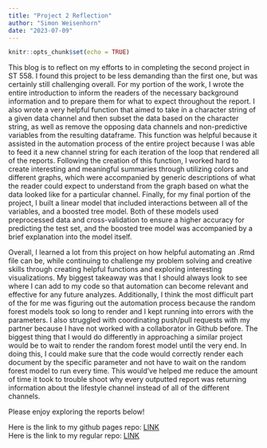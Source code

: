 ```yaml
---
title: "Project 2 Reflection"
author: "Simon Weisenhorn"
date: "2023-07-09"
---
```


```r
knitr::opts_chunk$set(echo = TRUE)
```

This blog is to reflect on my efforts to in completing the second project in 
ST 558. I found this project to be less demanding than the first one, but was 
certainly still challenging overall. For my portion of the work, I wrote the 
entire introduction to inform the readers of the necessary background 
information and to prepare them for what to expect throughout the report. I also
wrote a very helpful function that aimed to take in a character string of a 
given data channel and then subset the data based on the character string, as
well as remove the opposing data channels and non-predictive variables from the
resulting dataframe. This function was helpful because it assisted in the 
automation process of the entire project because I was able to feed it a new 
channel string for each iteration of the loop that rendered all of the reports.
Following the creation of this function, I worked hard to create interesting
and meaningful summaries through utilizing colors and different graphs, which 
were accompanied by generic descriptions of what the reader could expect to 
understand from the graph based on what the data looked like for a particular 
channel. Finally, for my final portion of the project, I built a linear model
that included interactions between all of the variables, and a boosted tree 
model. Both of these models used preprocessed data and cross-validation
to ensure a higher accuracy for predicting the test set, and the boosted
tree model was accompanied by a brief explanation into the model itself.
  
Overall, I learned a lot from this project on how helpful automating an .Rmd 
file can be, while continuing to challenge my problem solving and creative 
skills through creating helpful functions and exploring interesting 
visualizations. My biggest takeaway was that I should always look to see where I 
can add to my code so that automation can become relevant and effective for 
any future analyzes. Additionally, I think the most difficult part of the for me 
was figuring out the automation process because the random forest models took so 
long to render and I kept running into errors with the parameters. I also 
struggled with coordinating push/pull requests with my partner because I have 
not worked with a collaborator in Github before. The biggest thing that I would 
do differently in approaching a similar project would be to wait to render the 
random forest model until the very end. In doing this, I could make sure that 
the code would correctly render each document by the specific parameter and not 
have to wait on the random forest model to run every time. This would've helped 
me reduce the amount of time it took to trouble shoot why every outputted report 
was returning information about the lifestyle channel instead of all of the 
different channels. 
  
Please enjoy exploring the reports below!
  
  
Here is the link to my github pages repo: [LINK](https://saziz12.github.io/ST558-Project2/)  
Here is the link to my regular repo: [LINK](https://github.com/saziz12/ST558-Project2)  
